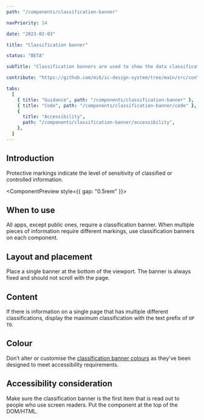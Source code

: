 ```yaml
---
path: "/components/classification-banner"

navPriority: 14

date: "2023-02-03"

title: "Classification banner"

status: "BETA"

subTitle: "Classification banners are used to show the data classification (also known as protective marking) of an app."

contribute: "https://github.com/mi6/ic-design-system/tree/main/src/content/structured/components/classification-banner"

tabs:
  [
    { title: "Guidance", path: "/components/classification-banner" },
    { title: "Code", path: "/components/classification-banner/code" },
    {
      title: "Accessibility",
      path: "/components/classification-banner/accessibility",
    },
  ]
---
```



## Introduction

Protective markings indicate the level of sensitivity of classified or controlled information.

<ComponentPreview style={{ gap: "0.5rem" }}>
  <IcClassificationBanner inline />
  <IcClassificationBanner classification="official" inline />
  <IcClassificationBanner classification="official-sensitive" inline />
  <IcClassificationBanner classification="secret" inline />
  <IcClassificationBanner classification="top-secret" inline />
</ComponentPreview>

## When to use

All apps, except public ones, require a classification banner. When multiple pieces of information require different markings, use classification banners on each component.

## Layout and placement

Place a single banner at the bottom of the viewport. The banner is always fixed and should not scroll with the page.

## Content

If there is information on a single page that has multiple different classifications, display the maximum classification with the text prefix of `UP TO`.

## Colour

Don’t alter or customise the [classification banner colours](/styles/colour#classification) as they've been designed to meet accessibility requirements.

## Accessibility consideration

Make sure the classification banner is the first item that is read out to people who use screen readers. Put the component at the top of the DOM/HTML.
